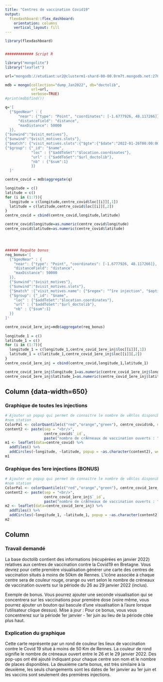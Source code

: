 ```yaml
---
title: "Centres de vaccination Covid19"
output: 
  flexdashboard::flex_dashboard:
    orientation: columns
    vertical_layout: fill
---
```


```r
library(flexdashboard)


############# Script R

library("mongolite")
library("leaflet")

url="mongodb://etudiant:ur2@clusterm1-shard-00-00.0rm7t.mongodb.net:27017,clusterm1-shard-00-01.0rm7t.mongodb.net:27017,clusterm1-shard-00-02.0rm7t.mongodb.net:27017/?ssl=true&replicaSet=atlas-l4xi61-shard-0"

mdb = mongo(collection="dump_Jan2022", db="doctolib",
            url=url,
            verbose=TRUE)
#print(mdb$find())

q='[
  {"$geoNear" : {
      "near": {"type": "Point", "coordinates": [-1.6777926, 48.117266]},
      "distanceField": "distance",
      "maxDistance": 50000
  }},
{"$unwind":"$visit_motives"},
{"$unwind":"$visit_motives.slots"},
{"$match": {"visit_motives.slots":{"$gte":{"$date":"2022-01-26T00:00:00Z"},"$lte":{"$date":"2022-01-29T00:00:00Z"}}}},
{"$group": {"_id": "$name",
            "loc" : {"$addToSet":"$location.coordinates"},
            "url" : {"$addToSet":"$url_doctolib"},
            "nb" : {"$sum":1}
            }}            
  ]'

centre_covid = mdb$aggregate(q)

longitude = c()
latitude = c()
for (i in (1:7)){
  longitude = c(longitude,centre_covid$loc[[i]][,1])
  latitude = c(latitude,centre_covid$loc[[i]][,2])
}
centre_covid = cbind(centre_covid,longitude,latitude) 

centre_covid$longitude=as.numeric(centre_covid$longitude)
centre_covid$latitude=as.numeric(centre_covid$latitude)




###### Requête bonus
req_bonus='[
  {"$geoNear" : {
    "near": {"type": "Point", "coordinates": [-1.6777926, 48.117266]},
    "distanceField": "distance",
    "maxDistance": 50000
  }},
  {"$unwind":"$visit_motives"},
  {"$unwind":"$visit_motives.slots"},
  {"$match" :{"visit_motives.name": {"$regex": "^1re injection", "$options":"i"},"visit_motives.slots":{"$gte": {"$date":"2022-01-01T00:00:00Z"}, "$lt": {"$date":"2022-06-01T00:00:00Z"}}}},
  {"$group": {"_id": "$name",
    "loc" : {"$addToSet":"$location.coordinates"},
    "url" : {"$addToSet":"$url_doctolib"},
    "nb" : {"$sum":1}
  }}            
]'

centre_covid_1ere_inj=mdb$aggregate(req_bonus)
    
longitude_1 = c()
latitude_1 = c()
for (i in (1:7)){
  longitude_1 = c(longitude_1,centre_covid_1ere_inj$loc[[i]][,1])
  latitude_1 = c(latitude_1,centre_covid_1ere_inj$loc[[i]][,2])
}
centre_covid_1ere_inj = cbind(centre_covid,longitude_1,latitude_1) 

centre_covid_1ere_inj$longitude_1=as.numeric(centre_covid_1ere_inj$longitude_1)
centre_covid_1ere_inj$latitude_1=as.numeric(centre_covid_1ere_inj$latitude_1)


```

Column {data-width=650} {.tabset}
-----------------------------------------------------------------------

### Graphique de toutes les injections

```r
# Ajouter un popup qui permet de connaitre le nombre de vÃ©los disponibles (Ã©lectriques+mÃ©canique)+
#nom station 
ColorPal <- colorQuantile(c("red","orange","green"), centre_covid$nb, n = 3)
content2 <- paste(sep = "<br/>",
                  centre_covid$`_id`,
                  paste("nombre de crÃ©neaux de vaccination ouverts : ", centre_covid$`nb`))
m1 <- leaflet(data=centre_covid) %>% 
  addTiles() %>% 
  addCircles(~longitude, ~latitude, popup = ~as.character(content2), weight = 1,fillOpacity = 1,radius = 2000,color = ~ColorPal(nb))
m1
```

### Graphique des 1ere injections (BONUS)
```r
# Ajouter un popup qui permet de connaitre le nombre de vÃ©los disponibles (Ã©lectriques+mÃ©canique)+
#nom station 
ColorPal <- colorQuantile(c("red","orange","green"), centre_covid_1ere_inj$nb, n = 3)
content2 <- paste(sep = "<br/>",
                  centre_covid_1ere_inj$`_id`,
                  paste("nombre de crÃ©neaux de vaccination ouverts : ", centre_covid_1ere_inj$`nb`))
m2 <- leaflet(data=centre_covid_1ere_inj) %>% 
  addTiles() %>% 
  addCircles(~longitude_1, ~latitude_1, popup = ~as.character(content2), weight = 1,fillOpacity = 1,radius = 2000,color = ~ColorPal(nb))
m2
```


Column {data-width=350} 
-----------------------------------------------------------------------

### Travail demandé

La base doctolib contient des informations (récupérées en janvier 2022) relatives aux centres de vaccination contre la Covid19 en Bretagne. Vous devrez pour cette première visualisation générer une carte des centres de vaccination situés à moins de 50km de Rennes. L’icône associée à chaque centre sera de couleur rouge, orange ou vert selon le nombre de créneaux de vaccination ouverts sur la période du 26 au 29 janvier 2022 (inclus).

Exemple de bonus. Vous pourrez ajouter une seconde visualisation qui se concentrera sur les vaccinations pour première dose (voire même, vous pourrez ajouter un bouton qui bascule d’une visualisation à l’aure lorsque l’utilisateur clique dessus). Mise à jour : Pour ce bonus, vous vous concentrerez sur la période 1er janvier - 1er juin au lieu de la période citée plus haut.


### Explication du graphique

Cette carte représente par un rond de couleur les lieux de vaccination contre le Covid 19 situé à moins de 50 Km de Rennes. La couleur de rond signifie le nombre de créneaux ouvert entre le 26 et le 29 janvier 2022. Des pop-ups ont été ajouté indiquant pour chaque centre son nom et le nombre de places disponibles.
La deuxième carte bonus, est très similaire à la deuxième, les seuls changements sont les dates de 1er janvier au 1er juin et les vaccins sont seulement des premières injections.
